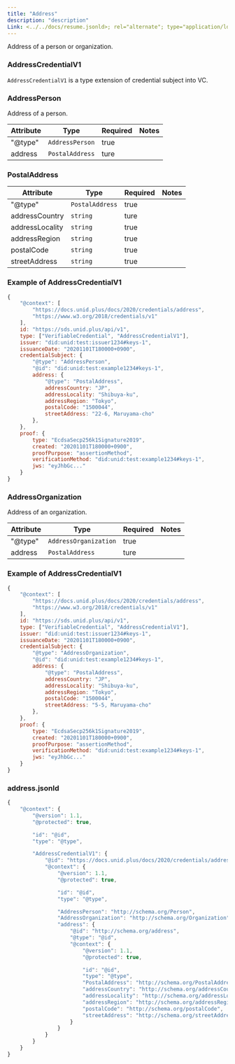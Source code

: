 ```yaml
---
title: "Address"
description: "description"
Link: <../../docs/resume.jsonld>; rel="alternate"; type="application/ld+json"
---
```


Address of a person or organization.

### AddressCredentialV1

`AddressCredentialV1` is a type extension of credential subject into VC.

### AddressPerson
Address of a person.

| Attribute | Type | Required | Notes |
| ---- | ---- | ---- | ---- |
| "@type" | `AddressPerson` | true ||
| address | `PostalAddress` | ture ||

### PostalAddress

| Attribute | Type | Required | Notes |
| ---- | ---- | ---- | ---- |
| "@type" | `PostalAddress` | true ||
| addressCountry | `string` | ture ||
| addressLocality | `string` | true ||
| addressRegion | `string` | true ||
| postalCode | `string` | true ||
| streetAddress | `string` | true ||

### Example of AddressCredentialV1

```js
{
    "@context": [
        "https://docs.unid.plus/docs/2020/credentials/address",
        "https://www.w3.org/2018/credentials/v1"
    ],
    id: "https://sds.unid.plus/api/v1",
    type: ["VerifiableCredential", "AddressCredentialV1"],
    issuer: "did:unid:test:issuer1234#keys-1",
    issuanceDate: "20201101T180000+0900",
    credentialSubject: {
        "@type": "AddressPerson",
        "@id": "did:unid:test:example1234#keys-1",
        address: {
            "@type": "PostalAddress",
            addressCountry: "JP",
            addressLocality: "Shibuya-ku",
            addressRegion: "Tokyo",
            postalCode: "1500044",
            streetAddress: "22-6, Maruyama-cho"
        },
    },
    proof: {
        type: "EcdsaSecp256k1Signature2019",
        created: "20201101T180000+0900",
        proofPurpose: "assertionMethod",
        verificationMethod: "did:unid:test:example1234#keys-1",
        jws: "eyJhbGc..."
    }
}
```

### AddressOrganization
Address of an organization.

| Attribute | Type | Required | Notes |
| ---- | ---- | ---- | ---- |
| "@type" | `AddressOrganization` | true ||
| address | `PostalAddress` | ture ||

### Example of AddressCredentialV1

```js
{
    "@context": [
        "https://docs.unid.plus/docs/2020/credentials/address",
        "https://www.w3.org/2018/credentials/v1"
    ],
    id: "https://sds.unid.plus/api/v1",
    type: ["VerifiableCredential", "AddressCredentialV1"],
    issuer: "did:unid:test:issuer1234#keys-1",
    issuanceDate: "20201101T180000+0900",
    credentialSubject: {
        "@type": "AddressOrganization",
        "@id": "did:unid:test:example1234#keys-1",
        address: {
            "@type": "PostalAddress",
            addressCountry: "JP",
            addressLocality: "Shibuya-ku",
            addressRegion: "Tokyo",
            postalCode: "1500044",
            streetAddress: "5-5, Maruyama-cho"
        },
    },
    proof: {
        type: "EcdsaSecp256k1Signature2019",
        created: "20201101T180000+0900",
        proofPurpose: "assertionMethod",
        verificationMethod: "did:unid:test:example1234#keys-1",
        jws: "eyJhbGc..."
    }
}
```

### address.jsonld

```js
{
    "@context": {
        "@version": 1.1,
        "@protected": true,

        "id": "@id",
        "type": "@type",

        "AddressCredentialV1": {
            "@id": "https://docs.unid.plus/docs/2020/credentials/address#AddressCredentialV1",
            "@context": {
                "@version": 1.1,
                "@protected": true,

                "id": "@id",
                "type": "@type",

                "AddressPerson": "http://schema.org/Person",
                "AddressOrganization": "http://schema.org/Organization",
                "address": {
                    "@id": "http://schema.org/address",
                    "@type": "@id",
                    "@context": {
                        "@version": 1.1,
                        "@protected": true,

                        "id": "@id",
                        "type": "@type",
                        "PostalAddress": "http://schema.org/PostalAddress",
                        "addressCountry": "http://schema.org/addressCountry",
                        "addressLocality": "http://schema.org/addressLocality",
                        "addressRegion": "http://schema.org/addressRegion",
                        "postalCode": "http://schema.org/postalCode",
                        "streetAddress": "http://schema.org/streetAddress"
                    }
                }
            }
        }
    }
}
```
